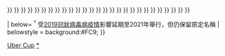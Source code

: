 {{navbox
|title = [[尤伯杯]]
|image=
|titlestyle= background:#FC9;
|name  = 優霸盃
|list1 = <div>
{{nowrap|[[1957年優霸盃|1957 蘭開夏郡]] {{•}} }}
{{nowrap|[[1960年優霸盃|1960 費城]] {{•}} }}
{{nowrap|[[1963年優霸盃|1963 威明頓]] {{•}} }}
{{nowrap|[[1966年優霸盃|1966 惠靈頓]] {{•}} }}
{{nowrap|[[1969年優霸盃|1969 東京]] {{•}} }}
{{nowrap|[[1972年優霸盃|1972 東京]] {{•}} }}
{{nowrap|[[1975年優霸盃|1975 雅加達]] {{•}} }}
{{nowrap|[[1978年優霸盃|1978 奧克蘭]] {{•}} }}
{{nowrap|[[1981年優霸盃|1981 東京]] {{•}} }}
{{nowrap|[[1984年優霸盃|1984 吉隆坡]] {{•}} }}
{{nowrap|[[1986年優霸盃|1986 雅加達]] {{•}} }}
{{nowrap|[[1988年優霸盃|1988 吉隆坡]] {{•}} }}
{{nowrap|[[1990年優霸盃|1990 名古屋/東京]] {{•}} }}
{{nowrap|[[1992年優霸盃|1992 吉隆坡]] {{•}} }}
{{nowrap|[[1994年優霸盃|1994 雅加達]] {{•}} }}
{{nowrap|[[1996年優霸盃|1996 香港]] {{•}} }}
{{nowrap|[[1998年優霸盃|1998 香港]] {{•}} }}
{{nowrap|[[2000年優霸盃|2000 吉隆坡]] {{•}} }}
{{nowrap|[[2002年優霸盃|2002 廣州]] {{•}} }}
{{nowrap|[[2004年優霸盃|2004 雅加達]] {{•}} }}
{{nowrap|[[2006年優霸盃|2006 仙台/東京]] {{•}} }}
{{nowrap|[[2008年優霸盃|2008 雅加達]] {{•}} }}
{{nowrap|[[2010年優霸盃|2010 吉隆坡]] {{•}} }}
{{nowrap|[[2012年優霸盃|2012 武汉]] {{•}} }}
{{nowrap|[[2014年優霸盃|2014 新德里]] {{•}} }}
{{nowrap|[[2016年優霸盃|2016 崑山]] {{•}} }}
{{nowrap|[[2018年優霸盃|2018 曼谷]] {{•}} }}
{{nowrap|[[2020年優霸盃|2020 奥胡斯]]<sup>†</sup> {{•}} }}
{{nowrap|[[2022年優霸盃|2022 曼谷]]}}
</div>
| below= <sup>†</sup> 受[[2019冠狀病毒病疫情]]影響延期至2021年舉行，但仍保留原定名稱
| belowstyle = background:#FC9;
}}<noinclude>
[[Category:羽球導航模板|Uber Cup]]
[[Category:優霸盃|*]]
</noinclude>